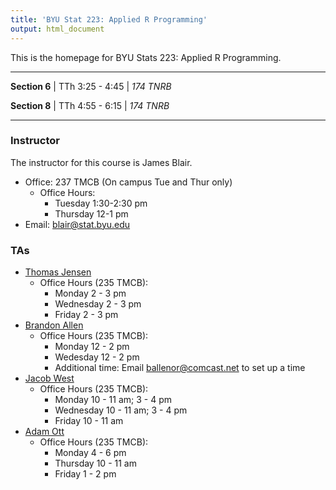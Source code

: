 ```yaml
---
title: 'BYU Stat 223: Applied R Programming'
output: html_document
---
```


This is the homepage for BYU Stats 223: Applied R Programming.

---

**Section 6** | TTh 3:25 - 4:45 | *174 TNRB*


**Section 8** | TTh 4:55 - 6:15 | *174 TNRB*

---

### Instructor
The instructor for this course is James Blair.

* Office: 237 TMCB (On campus Tue and Thur only)
  * Office Hours:
    * Tuesday 1:30-2:30 pm
    * Thursday 12-1 pm
* Email: [blair@stat.byu.edu](mailto:blair@stat.byu.edu)

### TAs
* [Thomas Jensen](mailto:tompjensen@gmail.com)
  * Office Hours (235 TMCB):
    * Monday 2 - 3 pm
    * Wednesday 2 - 3 pm
    * Friday 2 - 3 pm
* [Brandon Allen](mailto:ballenor@comcast.net)
  * Office Hours (235 TMCB):
    * Monday 12 - 2 pm
    * Wedesday 12 - 2 pm
    * Additional time: Email [ballenor@comcast.net](mailto:ballenor@comcast.net) 
    to set up a time
* [Jacob West](mailto:jacobrobertwest@gmail.com)
  * Office Hours (235 TMCB):
    * Monday 10 - 11 am; 3 - 4 pm
    * Wednesday 10 - 11 am; 3 - 4 pm
    * Friday 10 - 11 am
* [Adam Ott](mailto:adderotter@hotmail.com)
  * Office Hours (235 TMCB):
    * Monday 4 - 6 pm
    * Thursday 10 - 11 am
    * Friday 1 - 2 pm